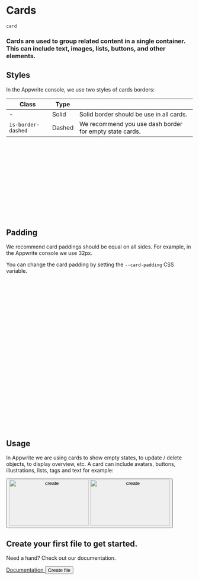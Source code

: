 # Cards

`card`

### Cards are used to group related content in a single container. This can include text, images, lists, buttons, and other elements.

## Styles

In the Appwrite console, we use two styles of cards borders:

| Class              | Type   |                                                         |
| ------------------ | ------ | ------------------------------------------------------- |
| -                  | Solid  | Solid border should be use in all cards.                |
| `is-border-dashed` | Dashed | We recommend you use dash border for empty state cards. |

<Preview center>
  <article class="card" style="width: 300px; height: 100px;"></article>
  <article
    class="card is-border-dashed"
    style="width: 300px; height: 100px;"
  ></article>
</Preview>

## Padding

We recommend card paddings should be equal on all sides. For example, in the Appwrite console we use 32px.

You can change the card padding by setting the `--card-padding` CSS variable.

<Preview center>
  <article
    class="card u-grid"
    style="width: 300px; height: 200px; --card-padding: 64px; --card-bg-color: var(--color-information-200);"
  >
    <div style="background-color: hsl(var(--color-neutral-300))"></div>
  </article>
  <article
    class="card u-grid"
    style="width: 300px; height: 200px; --card-padding: 16px; --card-bg-color: var(--color-information-200);"
  >
    <div style="background-color: hsl(var(--color-neutral-300))"></div>
  </article>
</Preview>

## Usage

In Appwrite we are using cards to show empty states, to update / delete objects, to display overview, etc. A card can include avatars, buttons, illustrations, lists, tags and text for example:

<Showcase>
  <article class="card u-grid u-cross-center u-width-full-line common-section">
    <div class="u-flex u-flex-vertical u-cross-center u-gap-24">
      <button type="button" aria-label="create {target}">
        <img
          class="u-only-light"
          src="/empty-light.svg"
          alt="create"
          aria-hidden="true"
          height="124"
          width="215"
        />
        <img
          class="u-only-dark"
          src="/empty-dark.svg"
          alt="create"
          aria-hidden="true"
          height="124"
          width="215"
        />
      </button>
      <div class="u-text-center">
        <h2 class="heading-level-7 u-trim-1">
          Create your first file to get started.
        </h2>
        <p class="body-text-2 u-margin-block-start-4">
          Need a hand? Check out our documentation.
        </p>
      </div>
      <div class="u-flex u-gap-16 u-main-center">
        <a
          disabled="false"
          href="https://appwrite.io/docs/storage#createFile"
          target="_blank"
          rel="noopener noreferrer"
          class="button is-text"
          aria-label="create {target}"
        >
          Documentation
        </a>
        <button class="button is-secondary" type="button">
          Create file
        </button>
      </div>
    </div>
  </article>
</Showcase>
